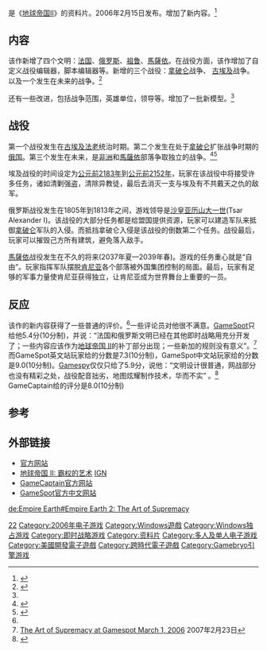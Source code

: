 {{NoteTA
| G1=Games
| 1=zh-cn:地球帝国; zh-tw:世紀爭霸;
| 2=zh-cn:霸权的艺术; zh-tw:天賦霸權;
}}
{{Infobox VG
| title = 地球帝国II：霸权的艺术
| english = Empire Earth II: The Art of Supremacy
| image = File:Art of Supremacy cover.jpg
| official    = {{vgr|TW|世紀爭霸II：天賦霸權|nocc=yes}}
| common      = {{vgr|CN|地球帝国II：霸权的艺术|nocc=yes}}
| developer = [[Mad_Doc_Software|Mad Doc Software]]
| publisher = {{vgrelease|NA|[[维旺迪游戏|维旺迪游戏]]|TW|[[松崗科技|松崗科技]]}}
| designer = Dr. Ian Lane Davis
| genre = [[即时战略游戏|即时战略]]
| platforms = [[Windows|Windows]]
| series = [[地球帝国系列|地球帝国系列]]
| engine = [[Gamebryo|Gamebryo]]
| modes = [[单人电子游戏|单人]]、[[多人电子游戏|多人]]
| released = {{vgrelease|NA|2006年2月15日|EU|2006年3月10日|TW|2006年6月7日<ref>{{cite web |title=《世紀爭霸 2：天賦霸權》6月7日進攻全台 |url=https://gnn.gamer.com.tw/1/23731.html |website=巴哈姆特電玩資訊站 |language=zh-tw |date=2006-06-07 |accessdate=2018-10-04 |archive-date=2018-10-04 |archive-url=https://web.archive.org/web/20181004103834/https://gnn.gamer.com.tw/1/23731.html |dead-url=no }}</ref>}}
}}

{{vgname|地球帝国II：霸权的艺术|en=Empire Earth II: The Art of Supremacy|cn=地球帝国II：霸权的艺术|tw=世紀爭霸II：天賦霸權}}是《[[地球帝国II|地球帝国II]]》的资料片。2006年2月15日发布。增加了新内容。<ref name="gamespyinfo">{{cite web | url=http://pc.gamespy.com/pc/empire-earth-ii-the-art-of-supremacy-/ | title=Empire Earth II expansion Overview | publisher=[[Gamespy|Gamespy]] | accessdate=2007-02-27 | archive-date=2007-02-11 | archive-url=https://web.archive.org/web/20070211063025/http://pc.gamespy.com/pc/empire-earth-ii-the-art-of-supremacy-/ | dead-url=no }}</ref>

== 内容 ==
该作新增了四个文明：[[法国|法国]]、[[俄罗斯|俄罗斯]]、[[祖鲁|祖鲁]]、[[馬薩依|馬薩依]]。在战役方面，该作增加了自定义战役编辑器，脚本编辑器等。新增的三个战役：[[拿破仑|拿破仑]]战争、 [[古埃及|古埃及]]战争。以及一个发生在未来的战争。<ref name="overview">{{cite web | url=http://www.empireearth.com/uk/gameoverviewExpansion.html | title=Empire Earth Overview | publisher=[[Sierra_Entertainment|Sierra Entertainment]] | accessdate=2007-02-27 | archive-date=2016-03-04 | archive-url=https://web.archive.org/web/20160304031923/http://www.empireearth.com/uk/gameoverviewExpansion.html | dead-url=no }}</ref>

还有一些改进，包括战争范围，英雄单位，领导等。增加了一批新模型。<ref name="overview"/>

== 战役 ==
第一个战役发生在[[古埃及|古埃及]][[法老|法老]]统治时期。第二个发生在处于[[拿破仑|拿破仑]]扩张战争时期的[[俄国|俄国]]。第三个发生在未来，是[[非洲|非洲]]和[[馬薩依|馬薩依]]部落争取独立的战争。<ref name="ign">{{cite web | url=http://pc.ign.com/objects/777/777617.html | title=Empire Earth II: The Art of Supremacy | publisher=[[IGN|IGN]] | accessdate=2007-04-28 | deadurl=yes | archiveurl=https://web.archive.org/web/20070501211811/http://pc.ign.com/objects/777/777617.html | archivedate=2007-05-01 }}</ref><ref name="ign2">{{cite web | url=http://pc.ign.com/articles/676/676744p1.html | title=EEII: The Art of Supremacy Preview | publisher=[[IGN|IGN]] | accessdate=2007-04-28 | archive-date=2007-03-30 | archive-url=https://web.archive.org/web/20070330100029/http://pc.ign.com/articles/676/676744p1.html | dead-url=no }}</ref>

埃及战役的时间设定为[[公元前2183年|公元前2183年]]到[[公元前2152年|公元前2152年]]，玩家在该战役中将接受许多任务，诸如清剿强盗，清除异教徒，最后去消灭一支与埃及有不共戴天之仇的敌军。

俄罗斯战役发生在1805年到1813年之间，游戏领导是[[沙皇亚历山大一世|沙皇亚历山大一世]](Tsar Alexander I)。该战役的大部分任务都是给盟国提供资源，玩家可以建造军队来抵御[[拿破仑|拿破仑]]军队的入侵。而抵挡拿破仑入侵是该战役的倒数第二个任务。战役最后，玩家可以摧毁己方所有建筑，避免落入敌手。{{Citation needed|time=2007-11-01T17:16:22Z|date=February 2007}}

[[馬薩依|馬薩依]]战役发生在不久的将来(2037年夏—2039年春)。游戏的任务重心就是“自由”。玩家指挥军队摆脱[[肯尼亚|肯尼亚]]各个部落被外国集团控制的局面。最后，玩家有足够的军事力量使肯尼亚获得独立，让肯尼亚成为世界舞台上重要的一员。

== 反应 ==
该作的新内容获得了一些普通的评价。<ref name="Gamespot" />一些评论员对他很不满意。[[GameSpot|GameSpot]]只给他5.4分(10分制)，并说：“法国和俄罗斯文明已经在其他即时战略用充分开发了；一些内容应该作为[[地球帝国_II|地球帝国 II]]的补丁部分出现；一些新加的规则没有意义”。<ref name="Gamespot">[http://www.gamespot.com/pc/strategy/empireearth2theartofsupremacy/review.html The Art of Supremacy at Gamespot March 1, 2006] {{Wayback|url=http://www.gamespot.com/pc/strategy/empireearth2theartofsupremacy/review.html |date=20060420051159 }} 2007年2月23日</ref>而GameSpot英文站玩家给的分数是7.3(10分制)，GameSpot中文站玩家给的分数是9.0(10分制)。[[Gamespy|Gamespy]]仅仅只给了5.9分，说他：“文明设计很普通，网战部分也没有精彩之处，战役配音拙劣，地图炫耀制作技术，华而不实” 。<ref>{{cite web | url=http://pc.gamespy.com/pc/empire-earth-ii-the-art-of-supremacy-/691941p1.html | title=Gamespy review | publisher=[[Gamespy|Gamespy]] | accessdate=2007-02-27 | archive-date=2007-03-19 | archive-url=https://web.archive.org/web/20070319034046/http://pc.gamespy.com/pc/empire-earth-ii-the-art-of-supremacy-/691941p1.html | dead-url=no }}</ref>
GameCaptain给的评分是8.0(10分制)
== 参考 ==
{{reflist|30em}}

== 外部链接 ==
*[http://www.empireearth.com/ 官方网站]{{Wayback|url=http://www.empireearth.com/ |date=20080704075137 }}
*[https://web.archive.org/web/20070501211811/http://pc.ign.com/objects/777/777617.html 地球帝国 II: 霸权的艺术] [[IGN|IGN]]
*[https://web.archive.org/web/20080511205730/http://www.gamecaptain.de/PC/Artikel/2414/Empire_Earth_2_-_The_Art_of_Supremacy_Test.html GameCaptain官方网站]
*[https://web.archive.org/web/20080403172922/http://www.gamespot.com.cn/games/pc/1363.shtml GameSpot官方中文网站]

{{地球帝国}}

{{DEFAULTSORT:Empire Earth, The Art of Supremacy}}
[[Category:地球帝國系列|22]]
[[Category:2006年电子游戏|Category:2006年电子游戏]]
[[Category:Windows遊戲|Category:Windows遊戲]]
[[Category:Windows独占游戏|Category:Windows独占游戏]]
[[Category:即时战略游戏|Category:即时战略游戏]]
[[Category:资料片|Category:资料片]]
[[Category:多人及单人电子游戏|Category:多人及单人电子游戏]]
[[Category:美國開發電子遊戲|Category:美國開發電子遊戲]]
[[Category:跨時代電子遊戲|Category:跨時代電子遊戲]]
[[Category:Gamebryo引擎游戏|Category:Gamebryo引擎游戏]]

[[de:Empire_Earth#Empire_Earth_2:_The_Art_of_Supremacy|de:Empire Earth#Empire Earth 2: The Art of Supremacy]]